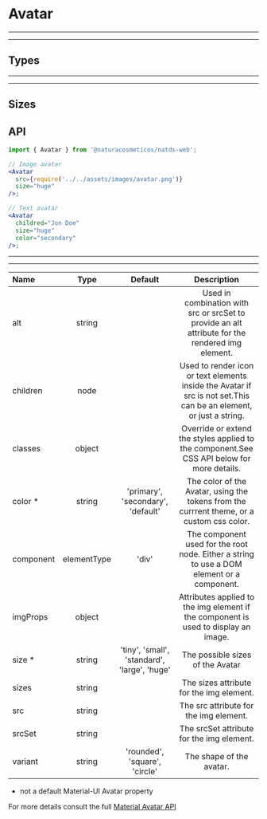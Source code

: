 
# Avatar

---
---

## Types
<Provider theme={themes.natura.light}>
  <ComponentWithLabel componentList={types} />
</Provider>

---
---

## Sizes
<Provider theme={themes.natura.light}>
  <ComponentWithLabel componentList={sizes} />
</Provider>

## API

```jsx highlight-line="2"
import { Avatar } from '@naturacosmeticos/natds-web';

// Image avatar
<Avatar
  src={require('../../assets/images/avatar.png')}
  size="huge"
/>;

// Text avatar
<Avatar
  childred="Jon Doe"
  size="huge"
  color="secondary"
/>;
```

---
---

| Name                      | Type               | Default                                        | Description
| :--                       | :-:                | :-:                                            | :-:
| alt                       | string             |                                                | Used in combination with src or srcSet to provide an alt attribute for the rendered img element.
| children                  | node               |                                                | Used to render icon or text elements inside the Avatar if src is not set.This can be an element, or just a string.
| classes                   | object             |                                                | Override or extend the styles applied to the component.See CSS API below for more details.
| color *                   | string             | 'primary', 'secondary', 'default'              | The color of the Avatar, using the tokens from the currrent theme, or a custom css color.
| component                 | elementType        | 'div'                                          | The component used for the root node. Either a string to use a DOM element or a component.
| imgProps                  | object             |                                                | Attributes applied to the img element if the component is used to display an image.
| size *                    | string             | 'tiny', 'small', 'standard', 'large', 'huge'   | The possible sizes of the Avatar
| sizes                     | string             |                                                | The sizes attribute for the img element.
| src                       | string             |                                                | The src attribute for the img element.
| srcSet                    | string             |                                                | The srcSet attribute for the img element.
| variant                   | string             | 'rounded', 'square', 'circle'                  | The shape of the avatar.

* not a default Material-UI Avatar property

For more details consult the full [Material Avatar API](https://material-ui.com/api/avatar/)
